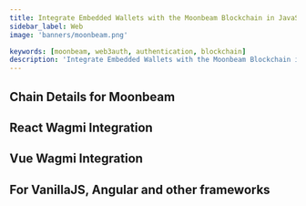 ```yaml
---
title: Integrate Embedded Wallets with the Moonbeam Blockchain in JavaScript
sidebar_label: Web
image: 'banners/moonbeam.png'

keywords: [moonbeam, web3auth, authentication, blockchain]
description: 'Integrate Embedded Wallets with the Moonbeam Blockchain in JavaScript | Embedded Wallets'
---
```



<SEO
  title="Integrate Embedded Wallets with the Moonbeam Blockchain in JavaScript"
  description="Integrate Embedded Wallets with the Moonbeam Blockchain in JavaScript | Embedded Wallets"
  image="https://web3auth.io/docs/banners/moonbeam.png"
  slug="/embedded-wallets/connect-blockchain/evm/moonbeam/web"
/>

## Chain Details for Moonbeam

<ChainDetailsMoonbeam />

## React Wagmi Integration

<ReactWagmiIntegration />

## Vue Wagmi Integration

<VueWagmiIntegration />

## For VanillaJS, Angular and other frameworks

<JsBlockchainMethods />
